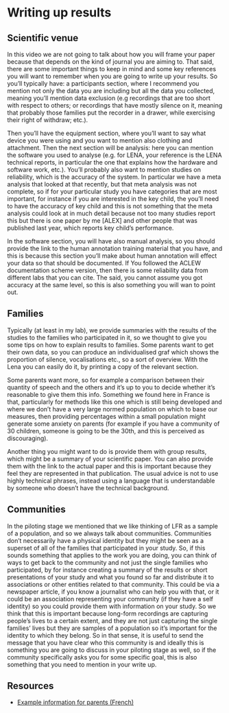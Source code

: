 # Writing up results {#results}

## Scientific venue 

In this video we are not going to talk about how you will frame your paper because that depends on the kind of journal you are aiming to. That said, there are some important things to keep in mind and some key references you will want to remember when you are going to write up your results. 
So you’ll typically have: a participants section, where I recommend you mention not only the data you are including but all the data you collected, meaning you’ll mention data exclusion (e.g recordings that are too short with respect to others; or recordings that have mostly silence on it, meaning that probably those families put the recorder in a drawer, while exercising their right of withdraw; etc.).

Then you’ll have the equipment section, where you’ll want to say what device you were using and you want to mention also clothing and attachment. Then the next section will be analysis: here you can mention the software you used to analyse (e.g. for LENA, your reference is the LENA technical reports, in particular the one that explains how the hardware and software work, etc.). You’ll probably also want to mention studies on reliability, which is the accuracy of the system. In particular we have a meta analysis that looked at that recently, but that meta analysis was not complete, so if for your particular study you have categories that are most important, for instance if you are interested in the key child, the you’ll need to have the accuracy of key child and this is not something that the meta analysis could look at in much detail because not too many studies report this but there is one paper by me [ALEX] and other people that was published last year, which reports key child’s performance. 

In the software section, you will have also manual analysis, so you should provide the link to the human annotation training material that you have, and this is because this section you’ll make about human annotation will effect your data so that should be documented. If You followed the ACLEW documentation scheme version, then there is some reliability data from different labs that you can cite. The said, you cannot assume you got accuracy at the same level, so this is also something you will wan to point out.  


## Families

Typically (at least in my lab), we provide summaries with the results of the studies to the families who participated in it, so we thought to give you some tips on how to explain results to families. 
Some parents want to get their own data, so you can produce an individualised graf which shows the proportion of silence, vocalisations etc., so a sort of overview. With the Lena you can easily do it, by printing a copy of the relevant section.

Some parents want more, so for example a comparison between their quantity of speech and the others and it’s up to you to decide whether it’s reasonable to give them this info. Something we found here in France is that, particularly for methods like this one which is still being developed and where we don’t have a very large normed population on which to base our measures, then providing percentages within a small population might generate some anxiety on parents (for example if you have a community of 30 children, someone is going to be the 30th, and this is perceived as discouraging). 

Another thing you might want to do is provide them with group results, which might be a summary of your scientific paper. You can also provide them with the link to the actual paper and this is important because they feel they are represented in that publication. The usual advice is not to use highly technical phrases, instead using a language that is understandable by someone who doesn’t have the technical background.

## Communities

In the piloting stage we mentioned that we like thinking of LFR as a sample of a population, and so we always talk about communities. Communities don’t necessarily have a physical identity but they might be seen as a superset of all of the families that participated in your study. So, if this sounds something that applies to the work you are doing, you can think of ways to get back to the community and not just the single families who participated, by for instance creating a summary of the results or short presentations of your study and what you found so far and distribute it to associations or other entities related to that community. This could be via a newspaper article, if you know a journalist who can help you with that, or it could be an association representing your community (if they have a self identity) so you could provide them with information on your study. So we think that this is important because long-form recordings are capturing people’s lives to a certain extent, and they are not just capturing the single families’ lives but they are samples of a population so it’s important for the identity to which they belong. So in that sense, it is useful to send the message that you have clear who this community is and ideally this is something you are going to discuss in your piloting stage as well, so if the community specifically asks you for some specific goal, this is also something that you need to mention in your write up.

## Resources

- [Example information for parents (French)](https://osf.io/4grsn/)

